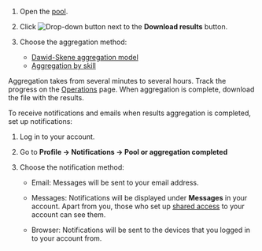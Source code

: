 1. Open the [pool](/docs/guide/pool-main).

1. Click <img src="https://tlkfrontprod.azureedge.net/portal-production/static/uploaded/images/1675425179291/1675425179291_original_svg.svg" alt="Drop-down button" /> next to the **Download results** button.

1. Choose the aggregation method:

    - [Dawid-Skene aggregation model](#dawid-skene)
    - [Aggregation by skill](#aggr-by-skill)

Aggregation takes from several minutes to several hours. Track the progress on the [Operations](https://platform.toloka.ai/requester/operations) page. When aggregation is complete, download the file with the results.

To receive notifications and emails when results aggregation is completed, set up notifications:

1. Log in to your account.

1. Go to **Profile → Notifications → Pool or aggregation completed**

1. Choose the notification method:

    - Email: Messages will be sent to your email address.

    - Messages: Notifications will be displayed under **Messages** in your account. Apart from you, those who set up [shared access](/docs/guide/multiple-access) to your account can see them.

    - Browser: Notifications will be sent to the devices that you logged in to your account from.
